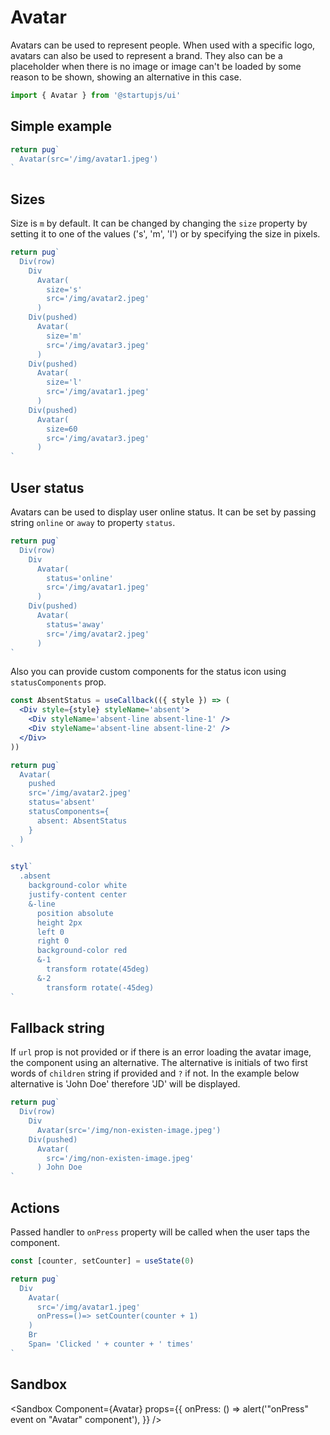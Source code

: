 
# Avatar
Avatars can be used to represent people. When used with a specific logo, avatars can also be used to represent a brand. They also can be a placeholder when there is no image or image can't be loaded by some reason to be shown, showing an alternative in this case.

```js
import { Avatar } from '@startupjs/ui'
```

## Simple example

```jsx example
return pug`
  Avatar(src='/img/avatar1.jpeg')
`
```

## Sizes
Size is `m` by default. It can be changed by changing the `size` property by setting it to one of the values ​​('s', 'm', 'l') or by specifying the size in pixels.

```jsx example
return pug`
  Div(row)
    Div
      Avatar(
        size='s'
        src='/img/avatar2.jpeg'
      )
    Div(pushed)
      Avatar(
        size='m'
        src='/img/avatar3.jpeg'
      )
    Div(pushed)
      Avatar(
        size='l'
        src='/img/avatar1.jpeg'
      )
    Div(pushed)
      Avatar(
        size=60
        src='/img/avatar3.jpeg'
      )
`
```

## User status
Avatars can be used to display user online status. It can be set by passing string `online` or `away` to property `status`.

```jsx example
return pug`
  Div(row)
    Div
      Avatar(
        status='online'
        src='/img/avatar1.jpeg'
      )
    Div(pushed)
      Avatar(
        status='away'
        src='/img/avatar2.jpeg'
      )
`
```

Also you can provide custom components for the status icon using `statusComponents` prop.

```jsx example
const AbsentStatus = useCallback(({ style }) => (
  <Div style={style} styleName='absent'>
    <Div styleName='absent-line absent-line-1' />
    <Div styleName='absent-line absent-line-2' />
  </Div>
))

return pug`
  Avatar(
    pushed
    src='/img/avatar2.jpeg'
    status='absent'
    statusComponents={
      absent: AbsentStatus
    }
  )
`

styl`
  .absent
    background-color white
    justify-content center
    &-line
      position absolute
      height 2px
      left 0
      right 0
      background-color red
      &-1
        transform rotate(45deg)
      &-2
        transform rotate(-45deg)
`
```

## Fallback string
If `url` prop is not provided or if there is an error loading the avatar image, the component using an alternative. The alternative is initials of two first words of `children` string if provided and `?` if not. In the example below alternative is 'John Doe' therefore 'JD' will be displayed.

```jsx example
return pug`
  Div(row)
    Div
      Avatar(src='/img/non-existen-image.jpeg')
    Div(pushed)
      Avatar(
        src='/img/non-existen-image.jpeg'
      ) John Doe
`
```

## Actions

Passed handler to `onPress` property will be called when the user taps the component.

```jsx example
const [counter, setCounter] = useState(0)

return pug`
  Div
    Avatar(
      src='/img/avatar1.jpeg'
      onPress=()=> setCounter(counter + 1)
    )
    Br
    Span= 'Clicked ' + counter + ' times'
`
```

## Sandbox

<Sandbox
  Component={Avatar}
  props={{
    onPress: () => alert('"onPress" event on "Avatar" component'),
  }}
/>
